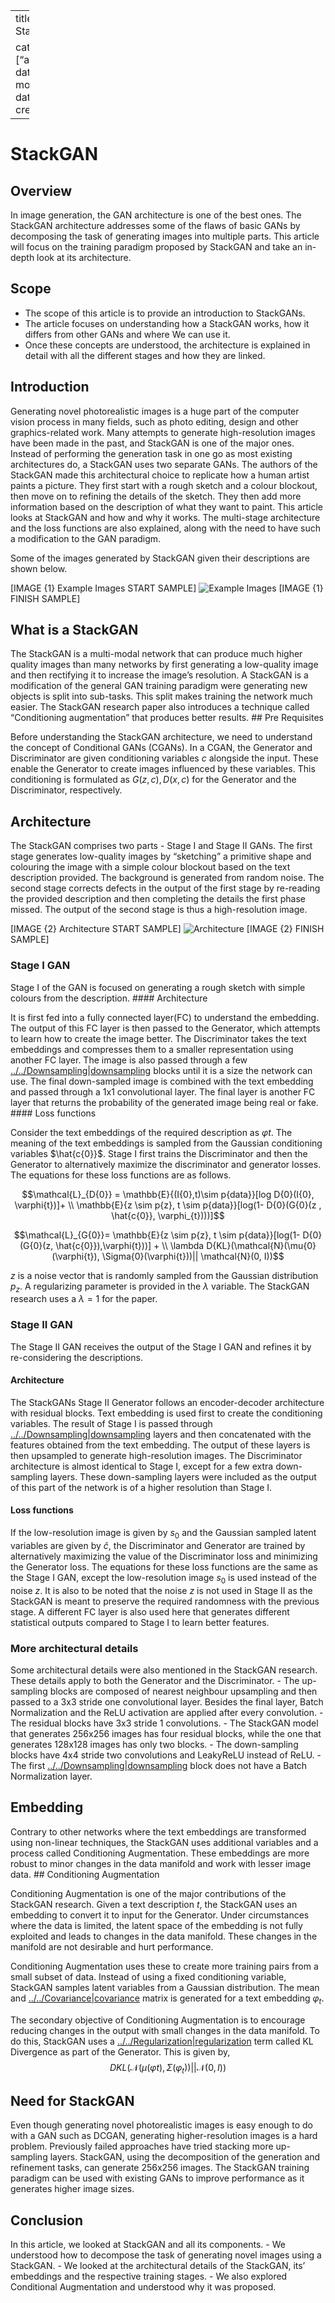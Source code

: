 
---
title: StackGAN

categories: ["article"]
date modified: 
date created: 
---
# StackGAN
:::section{.abstract}
## Overview

In image generation, the GAN architecture is one of the best ones. The StackGAN architecture addresses some of the flaws of basic GANs by decomposing the task of generating images into multiple parts. This article will focus on the training paradigm proposed by StackGAN and take an in-depth look at its architecture. 
:::
:::section{.scope}
## Scope
- The scope of this article is to provide an introduction to StackGANs.
- The article focuses on understanding how a StackGAN works, how it differs from other GANs and where We can use it.
- Once these concepts are understood, the architecture is explained in detail with all the different stages and how they are linked.

:::
:::section{.main}

## Introduction

Generating novel photorealistic images is a huge part of the computer vision process in many fields, such as photo editing, design and other graphics-related work. Many attempts to generate high-resolution images have been made in the past, and StackGAN is one of the major ones. 
Instead of performing the generation task in one go as most existing architectures do, a StackGAN uses two separate GANs. The authors of the StackGAN made this architectural choice to replicate how a human artist paints a picture. They first start with a rough sketch and a colour blockout, then move on to refining the details of the sketch. They then add more information based on the description of what they want to paint.
This article looks at StackGAN and how and why it works. The multi-stage architecture and the loss functions are also explained, along with the need to have such a modification to the GAN paradigm.

Some of the images generated by StackGAN given their descriptions are shown below.

[IMAGE {1} Example Images START SAMPLE]
![Example Images](https://hackmd.io/_uploads/B1rRdCa_j.jpg)
[IMAGE {1} FINISH SAMPLE]


## What is a StackGAN

The StackGAN is a multi-modal network that can produce much higher quality images than many networks by first generating a low-quality image and then rectifying it to increase the image's resolution. A StackGAN is a modification of the general GAN training paradigm were generating new objects is split into sub-tasks. This split makes training the network much easier. The StackGAN research paper also introduces a technique called "Conditioning augmentation" that produces better results.
## Pre Requisites

Before understanding the StackGAN architecture, we need to understand the concept of Conditional GANs (CGANs). In a CGAN, the Generator and Discriminator are given conditioning variables $c$ alongside the input. These enable the Generator to create images influenced by these variables. This conditioning is formulated as $G(z,c), D(x,c)$ for the Generator and the Discriminator, respectively.

## Architecture

The StackGAN comprises two parts - Stage I and Stage II GANs. The first stage generates low-quality images by "sketching" a primitive shape and colouring the image with a simple colour blockout based on the text description provided. The background is generated from random noise.
The second stage corrects defects in the output of the first stage by re-reading the provided description and then completing the details the first phase missed. The output of the second stage is thus a high-resolution image.

[IMAGE {2} Architecture START SAMPLE]
![Architecture](https://hackmd.io/_uploads/BkirORa_j.png)
[IMAGE {2} FINISH SAMPLE]


### Stage I GAN

Stage I of the GAN is focused on generating a rough sketch with simple colours from the description.
#### Architecture

It is first fed into a fully connected layer(FC) to understand the embedding. The output of this FC layer is then passed to the Generator, which attempts to learn how to create the image better. The Discriminator takes the text embeddings and compresses them to a smaller representation using another FC layer. The image is also passed through a few [../../Downsampling|downsampling](../../Downsampling|downsampling.qmd) blocks until it is a size the network can use. The final down-sampled image is combined with the text embedding and passed through a 1x1 convolutional layer. The final layer is another FC layer that returns the probability of the generated image being real or fake.
#### Loss functions

Consider the text embeddings of the required description as $\varphi{t}$. The meaning of the text embeddings is sampled from the Gaussian conditioning variables $\hat{c{0}}$. 
Stage I first trains the Discriminator and then the Generator to alternatively maximize the discriminator and generator losses. The equations for these loss functions are as follows.

$$\mathcal{L}_{D{0}} = \mathbb{E}{(I{0},t)\sim p{data}}[log D{0}(I{0}, \varphi{t})]+ \\ \mathbb{E}{z \sim p{z}, t \sim p{data}}[log(1- D{0}(G{0}(z , \hat{c{0}}, \varphi_{t})))]$$

$$\mathcal{L}_{G{0}}= \mathbb{E}{z \sim p{z}, t \sim p{data}}[log(1- D{0}(G{0}(z, \hat{c{0}}),\varphi{t}))] + \\ \lambda D{KL}(\mathcal{N}(\mu{0}(\varphi{t}), \Sigma{0}(\varphi{t}))|| \mathcal{N}(0, I))$$

$z$ is a noise vector that is randomly sampled from the Gaussian distribution $p_{z}$. A regularizing parameter is provided in the $\lambda$ variable. The StackGAN research uses a $\lambda = 1$ for the paper. 

### Stage II GAN

The Stage II GAN receives the output of the Stage I GAN and refines it by re-considering the descriptions. 

#### Architecture

The StackGANs Stage II Generator follows an encoder-decoder architecture with residual blocks. Text embedding is used first to create the conditioning variables. The result of Stage I is passed through [../../Downsampling|downsampling](../../Downsampling|downsampling.qmd) layers and then concatenated with the features obtained from the text embedding. The output of these layers is then upsampled to generate high-resolution images.
The Discriminator architecture is almost identical to Stage I, except for a few extra down-sampling layers. These down-sampling layers were included as the output of this part of the network is of a higher resolution than Stage I.

#### Loss functions

If the low-resolution image is given by $s_{0}$ and the Gaussian sampled latent variables are given by $\hat{c}$, the Discriminator and Generator are trained by alternatively maximizing the value of the Discriminator loss and minimizing the Generator loss.
The equations for these loss functions are the same as the Stage I GAN, except the low-resolution image $s_{0}$ is used instead of the noise $z$.
It is also to be noted that the noise $z$ is not used in Stage II as the StackGAN is meant to preserve the required randomness with the previous stage. A different FC layer is also used here that generates different statistical outputs compared to Stage I to learn better features.

### More architectural details

Some architectural details were also mentioned in the StackGAN research. These details apply to both the Generator and the Discriminator.
- The up-sampling blocks are composed of nearest neighbour upsampling and then passed to a 3x3 stride one convolutional layer. Besides the final layer, Batch Normalization and the ReLU activation are applied after every convolution. 
- The residual blocks have 3x3 stride 1 convolutions. 
- The StackGAN model that generates 256x256 images has four residual blocks, while the one that generates 128x128 images has only two blocks.
- The down-sampling blocks have 4x4 stride two convolutions and LeakyReLU instead of ReLU. 
- The first [../../Downsampling|downsampling](../../Downsampling|downsampling.qmd) block does not have a Batch Normalization layer.

## Embedding

Contrary to other networks where the text embeddings are transformed using non-linear techniques, the StackGAN uses additional variables and a process called Conditioning Augmentation. These embeddings are more robust to minor changes in the data manifold and work with lesser image data. 
## Conditioning Augmentation

Conditioning Augmentation is one of the major contributions of the StackGAN research. Given a text description $t$, the StackGAN uses an embedding to convert it to input for the Generator. Under circumstances where the data is limited, the latent space of the embedding is not fully exploited and leads to changes in the data manifold. These changes in the manifold are not desirable and hurt performance. 

Conditioning Augmentation uses these to create more training pairs from a small subset of data. Instead of using a fixed conditioning variable, StackGAN samples latent variables from a Gaussian distribution. The mean and [../../Covariance|covariance](../../Covariance|covariance.qmd) matrix is generated for a text embedding $\varphi_{t}$. 

The secondary objective of Conditioning Augmentation is to encourage reducing changes in the output with small changes in the data manifold. To do this, StackGAN uses a [../../Regularization|regularization](../../Regularization|regularization.qmd) term called KL Divergence as part of the Generator.
This is given by, $$D{KL}(\mathcal{N}(\mu(\varphi{t}), \Sigma(\varphi_{t})) || \mathcal{N}(0,I))$$ 
 
## Need for StackGAN

Even though generating novel photorealistic images is easy enough to do with a GAN such as DCGAN, generating higher-resolution images is a hard problem. Previously failed approaches have tried stacking more up-sampling layers. StackGAN, using the decomposition of the generation and refinement tasks, can generate 256x256 images. 
The StackGAN training paradigm can be used with existing GANs to improve performance as it generates higher image sizes.  
:::
:::section{.summary}

## Conclusion

In this article, we looked at StackGAN and all its components.
- We understood how to decompose the task of generating novel images using a StackGAN.
- We looked at the architectural details of the StackGAN, its' embeddings and the respective training stages.
- We also explored Conditional Augmentation and understood why it was proposed.
:::




